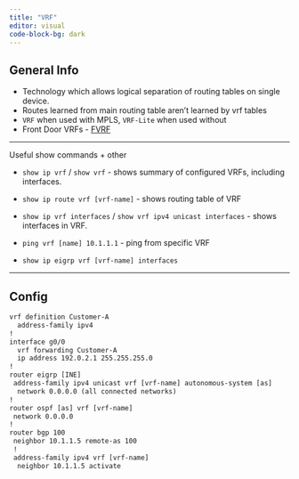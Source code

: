 ```yaml
---
title: "VRF"
editor: visual
code-block-bg: dark
---
```


## General Info

-   Technology which allows logical separation of routing tables on single device.
-   Routes learned from main routing table aren't learned by vrf tables
-   `VRF` when used with MPLS, `VRF-Lite` when used without
-   Front Door VRFs - [FVRF](https://www.networkingwithfish.com/tunnels-and-the-use-of-front-door-vrfs/ "FVRF")

------------------------------------------------------------------------

Useful show commands + other

-   `show ip vrf` / `show vrf` - shows summary of configured VRFs, including interfaces.

-   `show ip route vrf [vrf-name]` - shows routing table of VRF

-   `show ip vrf interfaces` / `show vrf ipv4 unicast interfaces` - shows interfaces in VRF.

-   `ping vrf [name] 10.1.1.1` - ping from specific VRF

-   `show ip eigrp vrf [vrf-name] interfaces`

------------------------------------------------------------------------

## Config

``` default
vrf definition Customer-A
  address-family ipv4
!
interface g0/0
  vrf forwarding Customer-A
  ip address 192.0.2.1 255.255.255.0
!
router eigrp [INE]
 address-family ipv4 unicast vrf [vrf-name] autonomous-system [as]
  network 0.0.0.0 (all connected networks)
!
router ospf [as] vrf [vrf-name]
 network 0.0.0.0
!
router bgp 100
 neighbor 10.1.1.5 remote-as 100
 !
 address-family ipv4 vrf [vrf-name]
  neighbor 10.1.1.5 activate
```
